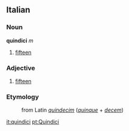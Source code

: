 ==Italian== 
===Noun===
'''quindici''' ''m''

#[[fifteen]]

===Adjective===

# [[fifteen]]

===Etymology===
:from Latin ''[[quindecim]]'' (''[[quinque]]'' + ''[[decem]]'')

[[it:quindici]]
[[pt:Quindici]]